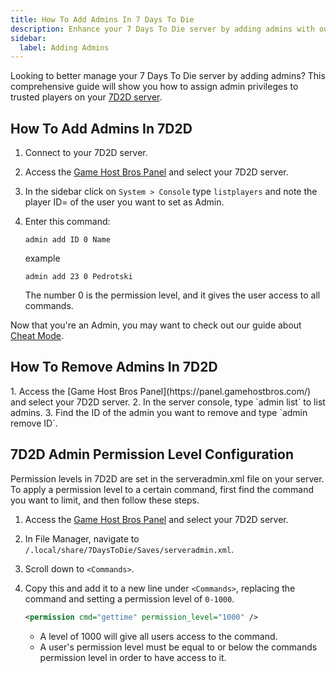 ```yaml
---
title: How To Add Admins In 7 Days To Die
description: Enhance your 7 Days To Die server by adding admins with our step-by-step guide. Learn how to assign admin privileges effortlessly.
sidebar:
  label: Adding Admins
---
```


Looking to better manage your 7 Days To Die server by adding admins? This comprehensive guide will show you how to assign admin privileges to trusted players on your [7D2D server](https://www.gamehostbros.com/7-days-to-die-server-hosting/).

## How To Add Admins In 7D2D

<Steps>

1. Connect to your 7D2D server.
2. Access the [Game Host Bros Panel](https://panel.gamehostbros.com/) and select your 7D2D server.
3. In the sidebar click on `System > Console` type `listplayers` and note the player ID= of the user you want to set as Admin.
4. Enter this command:

   ```  
   admin add ID 0 Name
   ```
   example
   ```
   admin add 23 0 Pedrotski
   ```
   The number 0 is the permission level, and it gives the user access to all commands.
</Steps>

Now that you're an Admin, you may want to check out our guide about [Cheat Mode](/games/7-days-to-die/cheat-mode/).

## How To Remove Admins In 7D2D
<Steps>
1. Access the [Game Host Bros Panel](https://panel.gamehostbros.com/) and select your 7D2D server.
2. In the server console, type `admin list` to list admins.
3. Find the ID of the admin you want to remove and type `admin remove ID`.
</Steps>

## 7D2D Admin Permission Level Configuration

Permission levels in 7D2D are set in the serveradmin.xml file on your server. To apply a permission level to a certain command, first find the command you want to limit, and then follow these steps.

<Steps>

1. Access the [Game Host Bros Panel](https://panel.gamehostbros.com/) and select your 7D2D server.
2. In File Manager, navigate to `/.local/share/7DaysToDie/Saves/serveradmin.xml`.
3. Scroll down to `<Commands>`.
4. Copy this and add it to a new line under `<Commands>`, replacing the command and setting a permission level of `0-1000`.

   ```xml title="serveradmin.xml"
   <permission cmd="gettime" permission_level="1000" />
   ```
   - A level of 1000 will give all users access to the command.
   - A user's permission level must be equal to or below the commands permission level in order to have access to it.
</Steps>   